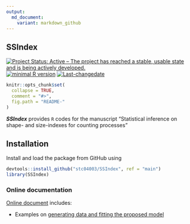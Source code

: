 ```yaml
---
output:
  md_document:
    variant: markdown_github
---
```


## **SSIndex**

[![Project Status: Active – The project has reached a stable, usable state and is being actively developed.](http://www.repostatus.org/badges/latest/active.svg)](http://www.repostatus.org/#active)
[![minimal R version](https://img.shields.io/badge/R%3E%3D-3.4.0-6666ff.svg)](https://cran.r-project.org/)
[![Last-changedate](https://img.shields.io/badge/last%20change-`r gsub('-', '--', Sys.Date())`-yellowgreen.svg)](/commits/master)


```r
knitr::opts_chunk$set(
  collapse = TRUE,
  comment = "#>",
  fig.path = "README-"
)
```

***SSIndex*** provides `R` codes for the manuscript "Statistical inference on shape- and size-indexes for counting processes"

## Installation

Install and load the package from GitHub using 
```r
devtools::install_github("stc04003/SSIndex", ref = "main")
library(SSIndex)
```

### Online documentation 
[Online document](https://www.sychiou.com/SSIndex/index.html) includes:

* Examples on [generating data and fitting the proposed model](https://www.sychiou.com/SSIndex/articles/examples.html)


